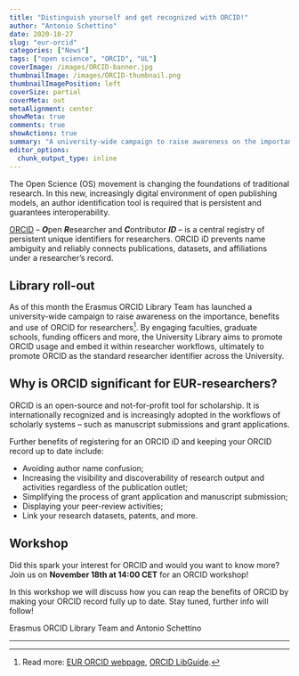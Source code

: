 ```yaml
---
title: "Distinguish yourself and get recognized with ORCID!"
author: "Antonio Schettino"
date: 2020-10-27
slug: "eur-orcid"
categories: ["News"]
tags: ["open science", "ORCID", "UL"]
coverImage: /images/ORCID-banner.jpg
thumbnailImage: /images/ORCID-thumbnail.png
thumbnailImagePosition: left
coverSize: partial
coverMeta: out
metaAlignment: center
showMeta: true
comments: true
showActions: true
summary: "A university-wide campaign to raise awareness on the importance, benefits, and use of ORCID for researchers."
editor_options: 
  chunk_output_type: inline
---
```


The Open Science (OS) movement is changing the foundations of traditional research. In this new, increasingly digital environment of open publishing models, an author identification tool is required that is persistent and guarantees interoperability.

[ORCID](https://orcid.org/) -- ***O***pen ***R***esearcher and ***C***ontributor ***ID*** -- is a central registry of persistent unique identifiers for researchers. ORCID iD prevents name ambiguity and reliably connects publications, datasets, and affiliations under a researcher’s record.

## Library roll-out

As of this month the Erasmus ORCID Library Team has launched a university-wide campaign to raise awareness on the importance, benefits and use of ORCID for researchers[^1]. By engaging faculties, graduate schools, funding officers and more, the University Library aims to promote ORCID usage and embed it within researcher workflows, ultimately to promote ORCID as the standard researcher identifier across the University.

## Why is ORCID significant for EUR-researchers?

ORCID is an open-source and not-for-profit tool for scholarship. It is internationally recognized and is increasingly adopted in the workflows of scholarly systems -- such as manuscript submissions and grant applications.

Further benefits of registering for an ORCID iD and keeping your ORCID record up to date include:

* Avoiding author name confusion;
* Increasing the visibility and discoverability of research output and activities regardless of the publication outlet;
* Simplifying the process of grant application and manuscript submission;
* Displaying your peer-review activities;
* Link your research datasets, patents, and more. 

## Workshop

Did this spark your interest for ORCID and would you want to know more? Join us on **November 18th at 14:00 CET** for an ORCID workshop!

In this workshop we will discuss how you can reap the benefits of ORCID by making your ORCID record fully up to date. Stay tuned, further info will follow!

Erasmus ORCID Library Team and Antonio Schettino

***

[^1]: Read more: [EUR ORCID webpage](https://www.eur.nl/en/library/research-support/orcid), [ORCID LibGuide](https://libguides.eur.nl/ORCID).


